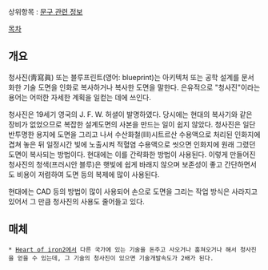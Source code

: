 상위항목 : [[문구 관련 정보]]

[[목차]]

== 개요 ==
청사진(靑寫眞) 또는 블루프린트(영어: blueprint)는 아키텍처 또는 공학 설계를 문서화한 기술 도면을 인화로 복사하거나 복사한 도면을 말한다. 은유적으로 "청사진"이라는 용어는 어떠한 자세한 계획을 일컫는 데에 쓰인다.

청사진은 19세기 영국의 J. F. W. 허셜이 발명하였다. 당시에는 현대의 복사기와 같은 장비가 없었으므로 복잡한 설계도면의 사본을 만드는 일이 쉽지 않았다. 청사진은 일단 반투명한 용지에 도면을 그리고 나서 수산화철(Ⅲ)시트르산 수용액으로 처리된 인화지에 겹쳐 놓은 뒤 일정시간 빛에 노출시켜 적혈염 수용액으로 씻으면 인화지에 원래 그렸던 도면이 복사되는 방법이다. 현대에는 이를 간략화한 방법이 사용된다. 이렇게 만들어진 청사진의 청색(프러시안 블루)은 햇빛에 쉽게 바래지 않으며 보존성이 좋고 간단하면서도 비용이 저렴하여 도면 등의 복제에 많이 사용된다.

현대에는 CAD 등의 방법이 많이 사용되어 손으로 도면을 그리는 작업 방식은 사라지고 있어서 그 만큼 청사진의 사용도 줄어들고 있다.

== 매체 ==

 * [[Heart of iron2]]에서 다른 국가에 있는 기술을 돈주고 사오거나 훔쳐오거나 해서 청사진을 얻을 수 있는데, 그 기술의 청사진이 있으면 기술개발속도가 2배가 된다. 
